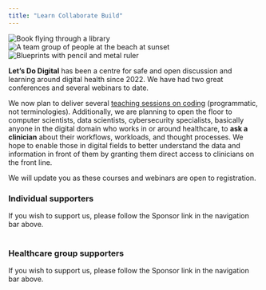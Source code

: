 ```yaml
---
title: "Learn Collaborate Build"
---
```


```{=html}
<div id="post-images" class="owl-carousel">
    <div class="item">
        <img src="/media/flying-book-in-library.jpeg" alt="Book flying through a library">
    </div>
    <div class="item">
        <img src="/media/team-at-beach.jpeg" alt="A team group of people at the beach at sunset">
    </div>
    <div class="item">
        <img src="/media/blueprints.jpeg" alt="Blueprints with pencil and metal ruler">
    </div>
</div>

<!-- Include Owl Carousel CSS -->
<link rel="stylesheet" href="https://cdnjs.cloudflare.com/ajax/libs/OwlCarousel2/2.3.4/assets/owl.carousel.min.css">

<!-- Include jQuery -->
<script src="https://ajax.googleapis.com/ajax/libs/jquery/3.5.1/jquery.min.js"></script>

<!-- Include Owl Carousel JavaScript -->
<script src="https://cdnjs.cloudflare.com/ajax/libs/OwlCarousel2/2.3.4/owl.carousel.min.js"></script>

<script src="/scripts.js"></script>
```

**Let's Do Digital** has been a centre for safe and open discussion and learning around digital health since 2022. We have had two great conferences and several webinars to date. 

We now plan to deliver several [teaching sessions on coding](/learn/index.qmd) (programmatic, not terminologies). Additionally, we are planning to open the floor to computer scientists, 
data scientists, cybersecurity specialists, basically anyone in the digital domain who works in or around healthcare, to **ask a clinician** about their workflows, workloads, and thought 
processes. We hope to enable those in digital fields to better understand the data and information in front of them by granting them direct access to clinicians on the front line.

We will update you as these courses and webinars are open to registration.

```{=html}
<div class="supporter-frame">
    <h3>Individual supporters</h3>
    If you wish to support us, please follow the Sponsor link in the navigation bar above.
</div>
<br>
<div class="supporter-frame">
    <h3>Healthcare group supporters</h3>
    If you wish to support us, please follow the Sponsor link in the navigation bar above.
</div>
```